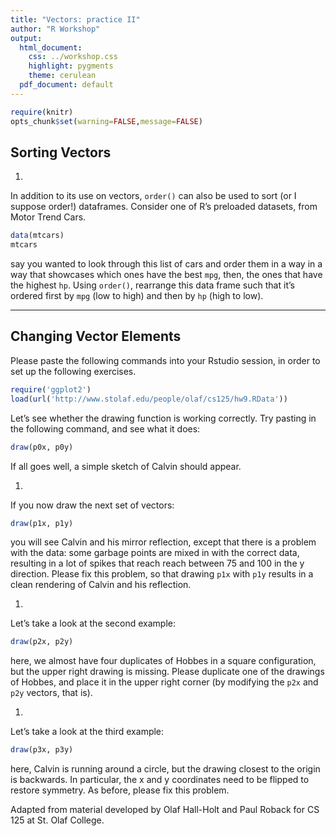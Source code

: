 ```yaml
---
title: "Vectors: practice II"
author: "R Workshop"
output:
  html_document:
    css: ../workshop.css
    highlight: pygments
    theme: cerulean
  pdf_document: default
---
```


```r
require(knitr)
opts_chunk$set(warning=FALSE,message=FALSE)
```


## Sorting Vectors

1.   

In addition to its use on vectors, `order()` can also be used to sort (or
I suppose order!) dataframes.  Consider one of R's preloaded datasets, from
Motor Trend Cars.

```r
data(mtcars)
mtcars
```

say you wanted to look through this list of cars and order them in a way in a way
that showcases which ones have the best `mpg`, then, the ones that have the 
highest `hp`.  Using `order()`, rearrange this data frame such that it's ordered
first by `mpg` (low to high) and then by `hp` (high to low).

* * *

## Changing Vector Elements

Please paste the following commands into your Rstudio session, in order to set up the following exercises.

```r
require('ggplot2')
load(url('http://www.stolaf.edu/people/olaf/cs125/hw9.RData'))
```

Let's see whether the drawing function is working correctly. Try pasting in the following command, and see what it does:

```r
draw(p0x, p0y)
```

If all goes well, a simple sketch of Calvin should appear.

1.   

If you now draw the next set of vectors:

```r
draw(p1x, p1y)
```

you will see Calvin and his mirror reflection, except that there is a problem with the data: some garbage points are mixed in with the correct data, resulting in a lot of spikes that reach reach between 75 and 100 in the y direction. Please fix this problem, so that drawing `p1x` with `p1y` results in a clean rendering of Calvin and his reflection.

1.   

Let's take a look at the second example:

```r
draw(p2x, p2y)
```

here, we almost have four duplicates of Hobbes in a square configuration, but the upper right drawing is missing. Please duplicate one of the drawings of Hobbes, and place it in the upper right corner (by modifying the `p2x` and `p2y` vectors, that is).

1.   

Let's take a look at the third example:

```r
draw(p3x, p3y)
```

here, Calvin is running around a circle, but the drawing closest to the origin is backwards. In particular, the x and y coordinates need to be flipped to restore symmetry. As before, please fix this problem.


<div id="license">
Adapted from material developed by Olaf Hall-Holt and Paul Roback for CS 125 at St. Olaf College.
</div>